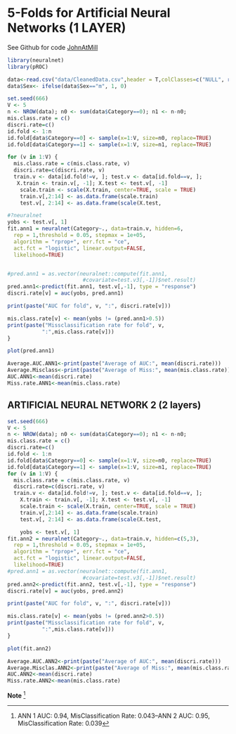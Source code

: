 # 5-Folds for Artificial Neural Networks (1 LAYER)

See Github for code [JohnAtMill](https://github.com/JohnATMill/modeling_hcv_data.git)

```r
library(neuralnet)
library(pROC)
```


```r
data<-read.csv("data/CleanedData.csv",header = T,colClasses=c("NULL", rep(NA, 13)))
data$Sex<- ifelse(data$Sex=="m", 1, 0)

set.seed(666)
V <- 5
n <- NROW(data); n0 <- sum(data$Category==0); n1 <- n-n0;
mis.class.rate = c()
discri.rate=c()
id.fold <- 1:n
id.fold[data$Category==0] <- sample(x=1:V, size=n0, replace=TRUE)
id.fold[data$Category==1] <- sample(x=1:V, size=n1, replace=TRUE)

for (v in 1:V) {
  mis.class.rate = c(mis.class.rate, v)
  discri.rate=c(discri.rate, v)
  train.v <- data[id.fold!=v, ]; test.v <- data[id.fold==v, ];
   X.train <- train.v[, -1]; X.test <- test.v[, -1]
    scale.train <- scale(X.train, center=TRUE, scale = TRUE)
    train.v[,2:14] <- as.data.frame(scale.train)
    test.v[, 2:14] <- as.data.frame(scale(X.test,                        center=attributes(scale.train)$`scaled:center`,                        scale=attributes(scale.train)$`scaled:scale`))

#?neuralnet
yobs <- test.v[, 1]
fit.ann1 = neuralnet(Category~., data=train.v, hidden=6,
  rep = 1,threshold = 0.05, stepmax = 1e+05,
  algorithm = "rprop+", err.fct = "ce",
  act.fct = "logistic", linear.output=FALSE,
  likelihood=TRUE)


#pred.ann1 = as.vector(neuralnet::compute(fit.ann1,
                        #covariate=test.v3[,-1])$net.result)
pred.ann1<-predict(fit.ann1, test.v[,-1], type = "response")
discri.rate[v] = auc(yobs, pred.ann1)

print(paste("AUC for fold", v, ":", discri.rate[v]))

mis.class.rate[v] <- mean(yobs != (pred.ann1>0.5))
print(paste("Missclassification rate for fold", v,
           ":",mis.class.rate[v]))
}

```

```r
plot(pred.ann1)

```



```r
Average.AUC.ANN1<-print(paste("Average of AUC:", mean(discri.rate)))
Average.Misclass<-print(paste("Average of Miss:", mean(mis.class.rate)))
AUC.ANN1<-mean(discri.rate)
Miss.rate.ANN1<-mean(mis.class.rate)
```



## ARTIFICIAL NEURAL NETWORK 2 (2 layers)

```r


set.seed(666)
V <- 5
n <- NROW(data); n0 <- sum(data$Category==0); n1 <- n-n0;
mis.class.rate = c()
discri.rate=c()
id.fold <- 1:n
id.fold[data$Category==0] <- sample(x=1:V, size=n0, replace=TRUE)
id.fold[data$Category==1] <- sample(x=1:V, size=n1, replace=TRUE)
for (v in 1:V) {
  mis.class.rate = c(mis.class.rate, v)
  discri.rate=c(discri.rate, v)
  train.v <- data[id.fold!=v, ]; test.v <- data[id.fold==v, ];
    X.train <- train.v[, -1]; X.test <- test.v[, -1]
    scale.train <- scale(X.train, center=TRUE, scale = TRUE)
    train.v[,2:14] <- as.data.frame(scale.train)
    test.v[, 2:14] <- as.data.frame(scale(X.test,                        center=attributes(scale.train)$`scaled:center`,                        scale=attributes(scale.train)$`scaled:scale`))

    yobs <- test.v[, 1]
fit.ann2 = neuralnet(Category~., data=train.v, hidden=c(5,3),
  rep = 1,threshold = 0.05, stepmax = 1e+05,
  algorithm = "rprop+", err.fct = "ce",
  act.fct = "logistic", linear.output=FALSE,
  likelihood=TRUE)
#pred.ann1 = as.vector(neuralnet::compute(fit.ann1,
                        #covariate=test.v3[,-1])$net.result)
pred.ann2<-predict(fit.ann2, test.v[,-1], type = "response")
discri.rate[v] = auc(yobs, pred.ann2)

print(paste("AUC for fold", v, ":", discri.rate[v]))

mis.class.rate[v] <- mean(yobs != (pred.ann2>0.5))
print(paste("Missclassification rate for fold", v,
           ":",mis.class.rate[v]))
}

```


```r
plot(fit.ann2)

```


```r
Average.AUC.ANN2<-print(paste("Average of AUC:", mean(discri.rate)))
Average.Misclas.ANN2<-print(paste("Average of Miss:", mean(mis.class.rate)))
AUC.ANN2<-mean(discri.rate)
Miss.rate.ANN2<-mean(mis.class.rate)
```
**Note** 
^[ANN 1 AUC: 0.94, MisClassification Rate: 0.043--ANN 2 AUC: 0.95, MisClassification Rate: 0.039]
